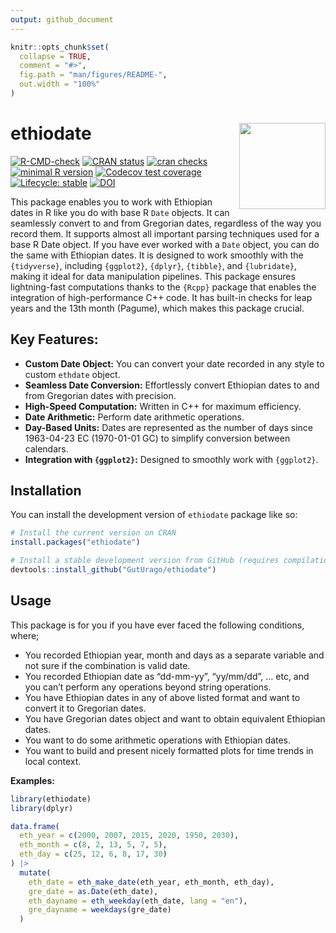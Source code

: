 ```yaml
---
output: github_document
---
```


<!-- README.md is generated from README.Rmd. Please edit that file -->

```r
knitr::opts_chunk$set(
  collapse = TRUE,
  comment = "#>",
  fig.path = "man/figures/README-",
  out.width = "100%"
)
```

# ethiodate <img src="man/figures/logo.png" align="right" height="138" alt="" />

<!-- badges: start -->
[![R-CMD-check](https://github.com/GutUrago/ethiodate/actions/workflows/R-CMD-check.yaml/badge.svg)](https://github.com/GutUrago/ethiodate/actions/workflows/R-CMD-check.yaml)
[![CRAN status](https://www.r-pkg.org/badges/version/ethiodate)](https://cran.r-project.org/package=ethiodate) 
[![cran checks](https://badges.cranchecks.info/worst/ethiodate.svg)](https://cran.r-project.org/web/checks/check_results_ethiodate.html)
[![minimal R version](https://img.shields.io/badge/R%3E%3D-4.1.0-6666ff.svg)](https://cran.r-project.org/)
[![Codecov test coverage](https://codecov.io/gh/GutUrago/ethiodate/graph/badge.svg)](https://app.codecov.io/gh/GutUrago/ethiodate)
[![Lifecycle: stable](https://img.shields.io/badge/lifecycle-stable-brightgreen.svg)](https://lifecycle.r-lib.org/articles/stages.html#stable)
[![DOI](https://zenodo.org/badge/937977333.svg)](https://doi.org/10.5281/zenodo.15182197)

<!-- badges: end -->

This package enables you to work with Ethiopian dates in R like you do with base R `Date` objects. It can seamlessly convert to and from Gregorian dates, regardless of the way you record them. It supports almost all important parsing techniques used for a base R Date object. If you have ever worked with a `Date` object, you can do the same with Ethiopian dates. It is designed to work smoothly with the `{tidyverse}`, including `{ggplot2}`, `{dplyr}`, `{tibble}`, and `{lubridate}`, making it ideal for data manipulation pipelines. This package ensures lightning-fast computations thanks to the `{Rcpp}` package that enables the integration of high-performance C++ code. It has built-in checks for leap years and the 13th month (Pagume), which makes this package crucial. 

## Key Features:

- **Custom Date Object:** You can convert your date recorded in any style to custom `ethdate` object.
- **Seamless Date Conversion:** Effortlessly convert Ethiopian dates to and from Gregorian dates with precision.
- **High-Speed Computation:** Written in C++ for maximum efficiency.
- **Date Arithmetic:** Perform date arithmetic operations.
- **Day-Based Units:** Dates are represented as the number of days since 1963-04-23 EC (1970-01-01 GC) to simplify conversion between calendars.
- **Integration with `{ggplot2}`:** Designed to smoothly work with `{ggplot2}`.
<!--
🚀 **Upcoming Features:** Future versions will extend support for time and time zones.
-->

## Installation

You can install the development version of `ethiodate` package like so:

``` r
# Install the current version on CRAN
install.packages("ethiodate")

# Install a stable development version from GitHub (requires compilation)
devtools::install_github("GutUrago/ethiodate")
```


## Usage

This package is for you if you have ever faced the following conditions, where;

- You recorded Ethiopian year, month and days as a separate variable and not sure if the combination is valid date.
- You recorded Ethiopian date as "dd-mm-yy", "yy/mm/dd", ... etc, and you can't perform any operations beyond string operations.
- You have Ethiopian dates in any of above listed format and want to convert it to Gregorian dates.
- You have Gregorian dates object and want to obtain equivalent Ethiopian dates.
- You want to do some arithmetic operations with Ethiopian dates.
- You want to build and present nicely formatted plots for time trends in local context.

**Examples:**

```r
library(ethiodate)
library(dplyr)

data.frame(
  eth_year = c(2000, 2007, 2015, 2020, 1950, 2030),
  eth_month = c(8, 2, 13, 5, 7, 5),
  eth_day = c(25, 12, 6, 8, 17, 30)
) |> 
  mutate(
    eth_date = eth_make_date(eth_year, eth_month, eth_day),
    gre_date = as.Date(eth_date),
    eth_dayname = eth_weekday(eth_date, lang = "en"), 
    gre_dayname = weekdays(gre_date) 
  )

```


